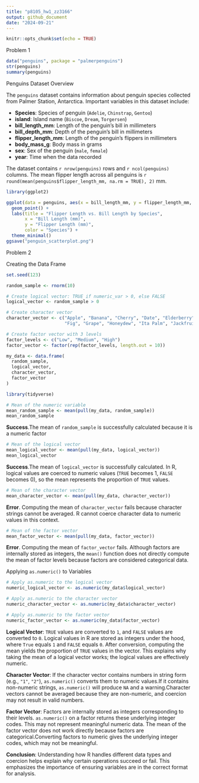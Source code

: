 ```yaml
---
title: "p8105_hw1_zz3166"
output: github_document
date: "2024-09-21"
---
```



```r
knitr::opts_chunk$set(echo = TRUE)
```

Problem 1
```r
data("penguins", package = "palmerpenguins")
str(penguins)
summary(penguins)
```

Penguins Dataset Overview

The `penguins` dataset contains information about penguin species collected from Palmer Station, Antarctica. Important variables in this dataset include:

- **Species**: Species of penguin (`Adelie`, `Chinstrap`, `Gentoo`)
- **island**: Island name (`Biscoe`, `Dream`, `Torgersen`)
- **bill_length_mm**: Length of the penguin's bill in millimeters
- **bill_depth_mm**: Depth of the penguin's bill in millimeters
- **flipper_length_mm**: Length of the penguin's flippers in millimeters
- **body_mass_g**: Body mass in grams
- **sex**: Sex of the penguin (`male`, `female`)
- **year**: Time when the data recorded

The dataset contains `r nrow(penguins)` rows and `r ncol(penguins)` columns. The mean flipper length across all penguins is `r round(mean(penguins$flipper_length_mm, na.rm = TRUE), 2)` mm.


```r
library(ggplot2)

ggplot(data = penguins, aes(x = bill_length_mm, y = flipper_length_mm, color = species)) +
  geom_point() +
  labs(title = "Flipper Length vs. Bill Length by Species",
       x = "Bill Length (mm)",
       y = "Flipper Length (mm)",
       color = "Species") +
  theme_minimal()
ggsave("penguin_scatterplot.png")
```

Problem 2

Creating the Data Frame
```r
set.seed(123)

random_sample <- rnorm(10)

# Create logical vector: TRUE if numeric_var > 0, else FALSE
logical_vector <- random_sample > 0

# Create character vector
character_vector <- c("Apple", "Banana", "Cherry", "Date", "Elderberry",
                      "Fig", "Grape", "Honeydew", "Ita Palm", "Jackfruit")

# Create factor vector with 3 levels
factor_levels <- c("Low", "Medium", "High")
factor_vector <- factor(rep(factor_levels, length.out = 10))

my_data <- data.frame(
  random_sample,
  logical_vector,
  character_vector,
  factor_vector
)
```


```r
library(tidyverse)

# Mean of the numeric variable
mean_random_sample <- mean(pull(my_data, random_sample))
mean_random_sample

```
**Success**.The mean of `random_sample` is successfully calculated because it is a numeric factor

```r
# Mean of the logical vector
mean_logical_vector <- mean(pull(my_data, logical_vector))
mean_logical_vector

```
**Success**.The mean of `logical_vector` is successfully calculated. In R, logical values are coerced to numeric values (`TRUE` becomes 1, `FALSE` becomes 0), so the mean represents the proportion of `TRUE` values. 

```r
# Mean of the character vector
mean_character_vector <- mean(pull(my_data, character_vector))

```
**Error**. Computing the mean of `character_vector` fails because character strings cannot be averaged. R cannot coerce character data to numeric values in this context.

```r
# Mean of the factor vector
mean_factor_vector <- mean(pull(my_data, factor_vector))

```
**Error**. Computing the mean of `factor_vector` fails. Although factors are internally stored as integers, the `mean()` function does not directly compute the mean of factor levels because factors are considered categorical data.


Applying `as.numeric()` to Variables
```r
# Apply as.numeric to the logical vector
numeric_logical_vector <- as.numeric(my_data$logical_vector)

# Apply as.numeric to the character vector
numeric_character_vector <- as.numeric(my_data$character_vector)

# Apply as.numeric to the factor vector
numeric_factor_vector <- as.numeric(my_data$factor_vector)

```
**Logical Vector**: 
`TRUE` values are converted to `1`, and `FALSE` values are converted to `0`. Logical values in R are stored as integers under the hood, where `True` equals `1` and `FALSE` equals `0`. 
After conversion, computing the mean yields the proportion of `TRUE` values in the vector. This explains why taking the mean of a logical vector works; the logical values are effectively numeric.

**Character Vector**: 
If the character vector contains numbers in string form (e.g., `"1"`, `"2"`), `as.numeric()` converts them to numeric values.If it contains non-numeric strings, `as.numeric()` will produce `NA` and a warning.Character vectors cannot be averaged because they are non-numeric, and coercion may not result in valid numbers.

**Factor Vector**:
Factors are internally stored as integers corresponding to their levels. `as.numeric()` on a factor returns these underlying integer codes. This may not represent meaningful numeric data. The mean of the factor vector does not work directly because factors are categorical.Converting factors to numeric gives the underlying integer codes, which may not be meaningful.

**Conclusion**:
Understanding how R handles different data types and coercion helps explain why certain operations succeed or fail. This emphasizes the importance of ensuring variables are in the correct format for analysis. 

